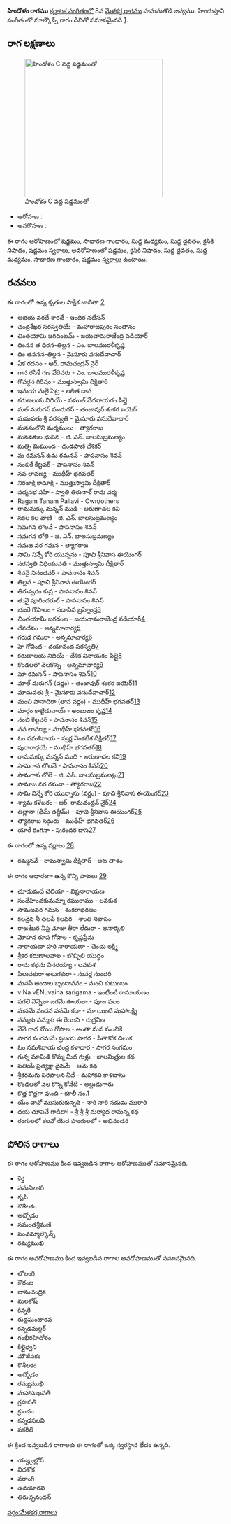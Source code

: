 {{Infobox ragam
	| name          	= హిందోళం
	| synonym	    	= 
	| mela          	= 
	| chakra        	= 
	| janaka        	= 
	| type          	= ఔదవ
	| arohanam      	= {{svaraC|S|G2|M1|D1|N2|S'}} 
	| avarohanam    	= {{svaraC|S'|N2|D1|M1|G2|S}}
	| jeeva         	=
	| chhaya        	=
	| nyasa         	=
	| vishesha      	= 
	| equivalent  		= మాల్కౌన్స్
}}
{{కర్ణాటక సంగీత రాగాలు}}
'''హిందోళం రాగము''' [[కర్ణాటక సంగీతం]]లో 8వ [[మేళకర్త రాగము]] హనుమతోడి జన్యము.  హిందుస్తానీ సంగీతంలో మాల్కౌన్స్ రాగం దీనితో సమానమైనది [https://karnatik.com/hcragatable.shtml].


==రాగ లక్షణాలు==
[[Image:hindolam_kb2wiki.png|thumb|right|316px|''హిందోళం'' C వద్ద షడ్జమంతో]]

* ఆరోహణ : {{svaraC|S|G2|M1|D1|N2|S'}} 
* అవరోహణ : {{svaraC|S'|N2|D1|M1|G2|S}}

ఈ రాగం ఆరోహణంలో షడ్జమం, సాధారణ  గాంధారం, సుద్ద మధ్యమం, సుద్ద దైవతం, కైసికి నిషాదం, షడ్జమం [[స్వరాలు]], అవరోహణంలో షడ్జమం, కైసికి నిషాదం, సుద్ద దైవతం, సుద్ద మధ్యమం, సాధారణ  గాంధారం, షడ్జమం [[స్వరాలు]] ఉంటాయి.

==రచనలు==
ఈ రాగంలో ఉన్న కృతుల పాక్షిక జాబితా [https://github.com/ssrihari/ragavardhini/blob/master/ragas/kritis.psv]
* అభయ వరదే శారదే - ఇందిర నటేసన్
* చంద్రశేఖర సరస్వతియే - మహారాజపురం సంతానం
* చింతయామి జగదంబమ్ - జయచామరాజేంద్ర వడియార్
* ధింనన త ధిరన-తిల్లన - ఎం. బాలమురళీకృష్ణ
* ధిం తననన-తిల్లన - మైసూరు వసుదేవాచార్
* ఏక  రదనం - ఆర్. రామచంద్రన్ నైర్
* గాన రసికే గణ వేరెవరు - ఎం. బాలమురళీకృష్ణ
* గోవర్ధన గిరీషం - ముత్తుస్వామి దీక్షితార్
* ఇమయ మలై  పెట్ర - లలిత దాస
* కరుణలయ నిధియే - సముల్ వేదనాయగం పిల్లై
* మల్ మరుగన్ మురుగన్ - తంజావుర్ శంకర ఐయెర్
* మమవతు శ్రీ సరస్వతి - మైసూరు వసుదేవాచార్
* మనసులొని మర్మములు - త్యాగరాజ
* మనవకుల భుసన - జి. ఎన్. బాలసుబ్రమణ్యం
* మత్సి మిఘుంద - దండపాణి దేశికర్
* మ రమనన్  ఉమ రమనన్ - పాపనాసం  శివన్
* నంబికే కేట్టవర్ - పాపనాసం  శివన్
* నవ లావణ్య - ముథీహ్ భగవతర్
* నిరజాక్షి కామాక్షి - ముత్తుస్వామి దీక్షితార్
* పద్మనభ పహి - స్వాతి తిరునాళ్ రామ వర్మ
* Ragam Tanam Pallavi - Own/others
* రామనుక్కు మన్నన్ ముడి - అరుణాచల కవి
* సకల కల వాణి - జి. ఎన్. బాలసుబ్రమణ్యం
* సమగన లొలనే - పాపనాసం  శివన్
* సమగన లోలె - జి. ఎన్. బాలసుబ్రమణ్యం
* సమజ వర గమన - త్యాగరాజ
* సామి నిన్నే  కోరి యున్నను - పూచి శ్రీనివాస ఈయెంగర్
* సరస్వతి విధియువతి - ముత్తుస్వామి దీక్షితార్
* శివనై నినందవర్ - పాపనాసం  శివన్
* తిల్లన - పూచి శ్రీనివాస ఈయెంగర్
* తిరుప్పరం కున్ర - పాపనాసం  శివన్
* తునై  పూరిందరుల్ - పాపనాసం  శివన్
* భజరే గోపాలం - సదాసివ  బ్రహ్మేంద్ర[http://www.karnatik.com/c1054.shtml]
* చింతయామి జగదంబ - జయచామరాజేంద్ర వడియార్[http://www.karnatik.com/c1451.shtml]
* దేవదేవం - అన్నమాచార్య[http://www.karnatik.com/c2453.shtml]
* గరుడ గమనా - అన్నమాచార్య[http://www.karnatik.com/c3291.shtml]
* హె గోవింద - దయానంద సరస్వతి[http://www.karnatik.com/c2945.shtml]
* కరుణాలయ నిధియే - దేశిక వినాయకం పిల్లై[http://www.karnatik.com/c1270.shtml]
* కొండలలొ నెలకొన్న - అన్నమాచార్య[http://www.karnatik.com/c1569.shtml]
* మా  రమనన్ - పాపనాసం  శివన్[http://www.karnatik.com/c1343.shtml]
* మాల్  మరుగన్  (వర్ణం) - తంజావుర్ శంకర ఐయెర్[http://www.karnatik.com/c2953.shtml]
* మామవతు  శ్రీ - మైసూరు వసుదేవాచార్[http://www.karnatik.com/c1172.shtml]
* మంచి  పానాదిరా  (తాన  వర్ణం) - ముథీహ్ భగవతర్[http://www.karnatik.com/c2116.shtml]
* మార్గం కాట్టిడువాయ్ - అంబుజం కృష్ణ[http://www.karnatik.com/c1469.shtml]
* నంబి కేట్టవర్ - పాపనాసం  శివన్[http://www.karnatik.com/c1320.shtml]
* నవ లావణ్య - ముథీహ్ భగవతర్[http://www.karnatik.com/c2071.shtml]
* ఓం నమశివాయ - స్వర్ణ వెంకటేశ దీక్షితర్[http://www.karnatik.com/c1175.shtml]
* పురారాధయే - ముథీహ్ భగవతర్[http://www.karnatik.com/c1961.shtml]
* రామనుక్కు మన్నన్ ముది - అరుణాచల కవి[http://www.karnatik.com/c1318.shtml]
* సామగాన లోలనే - పాపనాసం  శివన్[http://www.karnatik.com/c1034.shtml]
* సామగాన లోలె - జి. ఎన్. బాలసుబ్రమణ్యం[http://www.karnatik.com/c1115.shtml]
* సామాజ వర గమనా - త్యాగరాజ[http://www.karnatik.com/c1036.shtml]
* సామి నిన్నే  కోరి యున్నాను  (వర్ణం) - పూచి శ్రీనివాస ఈయెంగర్[http://www.karnatik.com/c3259.shtml]
* శ్యామ కళేబరం - ఆర్. రామచంద్రన్ నైర్[http://www.karnatik.com/c3133.shtml]
* తిల్లానా  (ధీమ్ తత్ధీమ్) - పూచి శ్రీనివాస ఈయెంగర్[http://www.karnatik.com/c3235.shtml]
* త్యాగరాజ సద్గురు - ముథీహ్ భగవతర్[http://www.karnatik.com/c2138.shtml]
* యారే రంగనా - పురందర దాస[http://www.karnatik.com/c1050.shtml]

ఈ రాగంలో ఉన్న వర్ణాలు [http://www.carnatica.in/kriti/varnamlist.htm].
* రమ్మనవే - రామస్వామి దీక్షితార్ - అట తాళం

ఈ రాగం ఆధారంగా ఉన్న కొన్ని పాటలు [http://rksanka.tripod.com/music/rslist.html].
* చూడుమదే చెలియా - విప్రనారాయణ
* సందేహించకుమమ్మా రఘురాము - లవకుశ
* సామజవర గమన - శంకరాభరణం
* కలనైన నీ తలపే కలవర - శాంతి నివాసం
* రాజశేఖర నీపై మోజు తీరా లేదురా - అనార్కలి
* మోహన రూప గోపాల - కృష్ణప్రేమ
* నారాయణా హరి నారాయణా - చెంచు లక్ష్మి
* శ్రీకర కరుణాలవాల - బొబ్బిలి యుద్ధం
* రామ కథను వినరయ్యా - లవకుశ
* పిలువకురా అలుగకురా - సువర్ణ సుందరి
* మనసే అందాల బృందావనం - మంచి కుటుంబం
* vINa vENuvaina sarigama - ఇంటింటి రామాయణం
* పగలే వెన్నెలా జగమే ఊయలా - పూజ ఫలం
* మనమే నందన వనమే కదా - మా యింటి  మహాలక్ష్మి
* నమ్మకు నమ్మకు ఈ  రేయిని - రుద్రవీణ
* నేనె రాధ నోయి గోపాల - అంతా మన మంచికే
* సాగర సంగమమే ప్రణయ సాగర - సీతాకోక చిలుక
* ఓం నమశివాయ చంద్ర కళాధార - సాగర సంగమం
* గున్న మామిడి కొమ్మ మీద గుళ్లు - బాలమిత్రుల కథ
* పతియే ప్రత్యక్షా దైవమే - ఆమె కథ
* శ్రీకరమగు పరిపాలన నీదే - మహాకవి కాళిదాసు
* కొండలలో నెల కొన్న కోనేటి - అల్లుడుగారు
* కొత్త కొత్తగా వుంది - కూలీ నం.1
* యేం వానో ముసురుకున్నది - నారి నారి నడుమ మురారి
* దయ చూపవే గాడిదా! - శ్రీ శ్రీ శ్రీ మర్యాద రామన్న కథ
* రంగులలో కలవో యెద పొంగులలో - అభినందన




==పోలిన రాగాలు==
ఈ రాగం ఆరోహణము కింద ఇవ్వబడిన రాగాల ఆరోహణముతో సమానమైనది.
*  కేర్త
* సమనిలకరి
* కృపి
* కౌశీలకం
* అద్భోడం
* సమంతశ్రీమణి
* పంచమ్మాల్కౌన్స్
* రమ్యముఖి

ఈ రాగం అవరోహణము కింద ఇవ్వబడిన రాగాల అవరోహణముతో సమానమైనది.
* లోలంగి
* కౌరంజ
* భానుచంద్రిక
* మలకోష్
* కిన్నరీ
* రుద్రఘంటారవ
* కన్నడమల్లర్
* గంభీరహిదోళం
* కిల్లైధ్వని
* మౌజీవకం
* కౌశీలకం
* అద్భోడం
* రమ్యముఖి
* మహాసుఖవతి
* గ్రహపతి
* క్రుంచం
* కన్నడసలవి
* పకరీతి

ఈ క్రింద ఇవ్వబడిన రాగాలకు ఈ రాగంతో ఒక్క స్వరస్థాన భేదం ఉన్నది.
* యజ్హ్వల్లోన్
* విదశోక
* వరాంగి
* ఉదయారవి
* తిరుచ్చనందన్



[[వర్గం:మేళకర్త రాగాలు]]